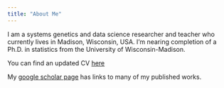 ```yaml
---
title: "About Me"
---
```



I am a systems genetics and data science researcher and teacher who currently lives in Madison, Wisconsin, USA. I'm nearing completion of a Ph.D. in statistics from the University of Wisconsin-Madison. 

You can find an updated CV [here](https://figshare.com/articles/My_CV/5596411)

My [google scholar page](https://scholar.google.com/citations?user=k7PBnv4AAAAJ&hl=en) has links to many of my published works.
